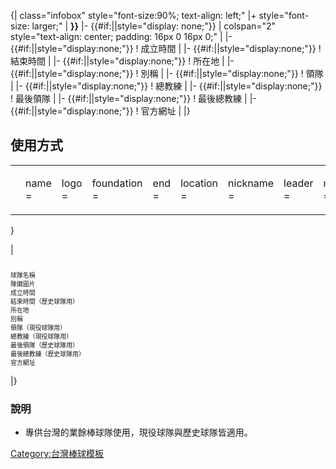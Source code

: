 <includeonly>{| class="infobox" style="font-size:90%; text-align: left;" 
|+ style="font-size: larger;" | '''{{{name|{{PAGENAME}}}}}'''
|- {{#if:{{{logo}}}||style="display: none;"}}
| colspan="2" style="text-align: center; padding: 16px 0 16px 0;" | {{{logo}}}
|- {{#if:{{{foundation|}}}||style="display:none;"}}
! 成立時間
| {{{foundation}}}
|- {{#if:{{{end|}}}||style="display:none;"}}
! 結束時間
| {{{end}}}
|- {{#if:{{{location|}}}||style="display:none;"}}
! 所在地
| {{{location}}}
|- {{#if:{{{nickname|}}}||style="display:none;"}}
! 別稱
| {{{nickname}}}
|- {{#if:{{{leader|}}}||style="display:none;"}}
! 領隊
| {{{leader}}}
|- {{#if:{{{manager|}}}||style="display:none;"}}
! 總教練
| {{{manager}}}
|- {{#if:{{{last_leader|}}}||style="display:none;"}}
! 最後領隊
| {{{last_leader}}}
|- {{#if:{{{last_manager|}}}||style="display:none;"}}
! 最後總教練
| {{{last_manager}}}
|- {{#if:{{{website|}}}||style="display:none;"}}
! 官方網址
| {{{website}}}
|}</includeonly><noinclude>
{{台灣業餘棒球隊一覽表
| name = <nowiki>{{name}}</nowiki>
| logo = <nowiki>{{logo}}</nowiki>
| foundation = <nowiki>{{foundation}}</nowiki>
| end = <nowiki>{{end}}</nowiki>
| location = <nowiki>{{location}}</nowiki>
| nickname = <nowiki>{{nickname}}</nowiki>
| leader  = <nowiki>{{leader}}</nowiki>
| manager = <nowiki>{{manager}}</nowiki>
| last_leader = <nowiki>{{last_leader}}</nowiki>
| last_manager = <nowiki>{{last manager}}</nowiki>
| website = <nowiki>{{website}}</nowiki>
|}}

== 使用方式 ==
{| style="border: none; background: transparent;"
|<small><pre>
{{台灣業餘棒球隊一覽表
| name = 
| logo = 
| foundation = 
| end = 
| location = 
| nickname = 
| leader  = 
| manager = 
| last_leader = 
| last_manager = 
| website = 
|}}</pre></small>
|<small><pre>

球隊名稱
隊徽圖片
成立時間
結束時間（歷史球隊用）
所在地
別稱
領隊（現役球隊用）
總教練（現役球隊用）
最後領隊（歷史球隊用）
最後總教練（歷史球隊用）
官方網址
</pre></small>
|}

=== 說明 ===
*專供台灣的業餘棒球隊使用，現役球隊與歷史球隊皆適用。
[[Category:台灣棒球模板]]
</noinclude>